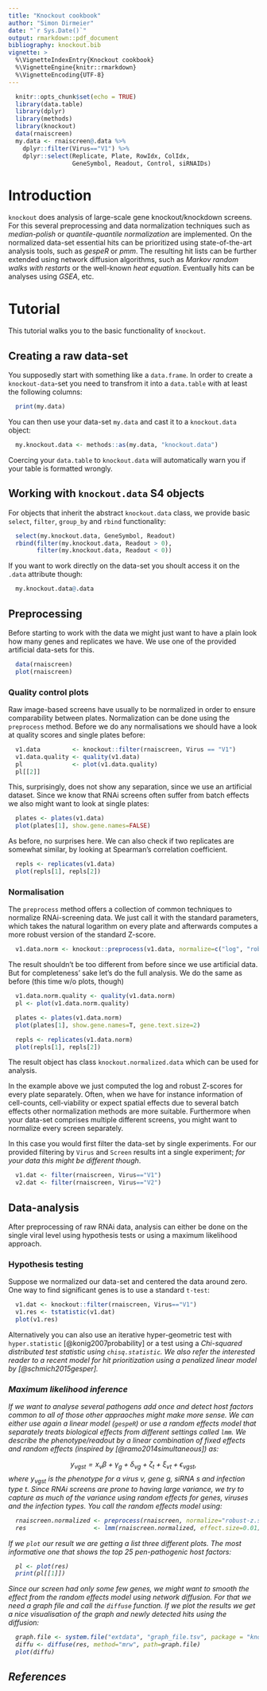 ```yaml
---
title: "Knockout cookbook"
author: "Simon Dirmeier"
date: "`r Sys.Date()`"
output: rmarkdown::pdf_document
bibliography: knockout.bib
vignette: >
  %\VignetteIndexEntry{Knockout cookbook}
  %\VignetteEngine{knitr::rmarkdown}
  %\VignetteEncoding{UTF-8}
---
```


```r
  knitr::opts_chunk$set(echo = TRUE)
  library(data.table)
  library(dplyr)
  library(methods)
  library(knockout)
  data(rnaiscreen)
  my.data <- rnaiscreen@.data %>% 
    dplyr::filter(Virus=="V1") %>%
    dplyr::select(Replicate, Plate, RowIdx, ColIdx, 
                  GeneSymbol, Readout, Control, siRNAIDs)
```

# Introduction

`knockout` does analysis of large-scale gene knockout/knockdown screens.
 For this several preprocessing and data normalization techniques such as
 *median-polish* or *quantile-quantile normalization* are implemented.
 On the normalized data-set essential hits can be prioritized using 
 state-of-the-art analysis tools, such as *gespeR* or *pmm*. 
 The resulting hit lists can be further extended using network diffusion 
 algorithms, such as *Markov random walks with restarts* or the well-known
 *heat equation*. Eventually hits can be analyses using *GSEA*, etc.

# Tutorial

This tutorial walks you to the basic functionality of `knockout`.

## Creating a raw data-set

You supposedly start with something like a `data.frame`. In order to create a 
`knockout-data`-set you need to transfrom it into a `data.table` with at least 
the following columns:

```r
  print(my.data)
```

You can then use your data-set `my.data` and cast it to a `knockout.data` object:

```r
  my.knockout.data <- methods::as(my.data, "knockout.data")
```

Coercing your `data.table` to `knockout.data` will automatically warn you if 
your table is formatted wrongly.

## Working with `knockout.data` S4 objects

For objects that inherit the abstract `knockout.data` class, we provide basic 
`select`, `filter`, `group_by` and `rbind` functionality:

```r
  select(my.knockout.data, GeneSymbol, Readout)
  rbind(filter(my.knockout.data, Readout > 0),
        filter(my.knockout.data, Readout < 0))
```

If you want to work directly on the data-set you shoult access it on the `.data` attribute though:

```r
  my.knockout.data@.data
```

## Preprocessing

Before starting to work with the data we might just want to have a plain look how many genes and replicates we have. 
We use one of the provided artificial data-sets for this.

```r
  data(rnaiscreen)
  plot(rnaiscreen)
```

### Quality control plots

Raw image-based screens have usually to be normalized in order to ensure
comparability between plates. Normalization can be done using the `preprocess` 
method. Before we do any normalisations we should have a look at quality scores and single plates before:

```r
  v1.data         <- knockout::filter(rnaiscreen, Virus == "V1")
  v1.data.quality <- quality(v1.data)
  pl              <- plot(v1.data.quality)
  pl[[2]]
```

This, surprisingly, does not show any separation, since we use an artificial dataset.
Since we know that RNAi screens often suffer from batch effects we also might want to look at single plates:

```r
  plates <- plates(v1.data)
  plot(plates[1], show.gene.names=FALSE)
```

As before, no surprises here. We can also check if two replicates are somewhat similar, by looking
at Spearman's correlation coefficient.

```r
  repls <- replicates(v1.data)
  plot(repls[1], repls[2])
```

### Normalisation

The `preprocess` method offers a collection of common techniques to normalize 
RNAi-screening data. We just call it with the standard parameters, which takes the natural 
logarithm on every plate and afterwards computes a more robust version of the standard Z-score.

```r
  v1.data.norm <- knockout::preprocess(v1.data, normalize=c("log", "robust-z.score"))
```

The result shouldn't be too different from before since we use artificial data. But for completeness' sake let's do the full analysis. We do the same as
before (this time w/o plots, though)

```r
  v1.data.norm.quality <- quality(v1.data.norm)
  pl <- plot(v1.data.norm.quality)

  plates <- plates(v1.data.norm)
  plot(plates[1], show.gene.names=T, gene.text.size=2)

  repls <- replicates(v1.data.norm)
  plot(repls[1], repls[2])
```

The result object has class `knockout.normalized.data` which can be used for analysis.

In the example above we just computed the log and robust Z-scores for every 
plate separately. Often, when we have for instance information of cell-counts, 
cell-viability or expect spatial effects due to several batch effects other 
normalization methods are more suitable. Furthermore when your data-set 
comprises multiple different screens, you might want to normalize every screen 
separately.

In this case you would first filter the data-set by single experiments. For our provided 
filtering by `Virus` and `Screen` results int a single experiment; 
*for your data this might be different though*.

```r
  v1.dat <- filter(rnaiscreen, Virus=="V1")
  v2.dat <- filter(rnaiscreen, Virus=="V2")
```

## Data-analysis

After preprocessing of raw RNAi data, analysis can either be done on the single
viral level using hypothesis tests or using a maximum 
likelihood approach.

### Hypothesis testing

Suppose we normalized our data-set and centered the data around zero. One way to find significant genes
is to use a standard `t-test`:

```r
  v1.dat <- knockout::filter(rnaiscreen, Virus=="V1")
  v1.res <- tstatistic(v1.dat)
  plot(v1.res)
```

Alternatively you can also use an iterative hyper-geometric test with `hyper.statistic` [@konig2007probability]
or a test using a <i>Chi-squared<i> distributed test statistic using `chisq.statistic`. 
We also refer the interested reader to a recent model for hit prioritization using a penalized linear model by [@schmich2015gesper].

### Maximum likelihood inference

If we want to analyse several pathogens add once and detect host factors common to all of those other appraoches might make more sense.
We can either use again a linear model (`gespeR`) or use a random effects model that separately treats biological effects from different settings called `lmm`.
We describe the phenotype/readout by a linear combination of fixed effects and random effects (inspired by [@ramo2014simultaneous]) as:

$$y_{vgst} = x_v \beta + \gamma_g  + \delta_{vg} + \zeta_t + \xi_{vt} + \epsilon_{vgst},$$
where $y_{vgst}$ is the phenotype for a virus $v$, gene $g$, siRNA $s$ and infection type $t$. 
Since RNAi screens are prone to having large variance, we try to capture as much of the 
variance using random effects for genes, viruses and the infection types. You call the
random effects model using:

```r
  rnaiscreen.normalized <- preprocess(rnaiscreen, normalize="robust-z.score")
  res                   <- lmm(rnaiscreen.normalized, effect.size=0.01)
```

If we `plot` our result we are getting a list three different plots. The most informative one that shows the top 25 pen-pathogenic host factors:

```r
  pl <- plot(res)
  print(pl[[1]])
```

Since our screen had only some few genes, we might want to *smooth* the effect from the random effects model using network diffusion. For that
we need a graph file and call the `diffuse` function. If we plot the results we get a nice visualisation of the graph and newly detected hits using
the diffusion:

```r
  graph.file <- system.file("extdata", "graph_file.tsv", package = "knockout")
  diffu <- diffuse(res, method="mrw", path=graph.file)
  plot(diffu)
```




## References





